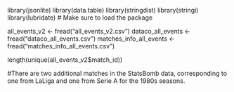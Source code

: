 library(jsonlite)
library(data.table)
library(stringdist)
library(stringi)
library(lubridate) # Make sure to load the package

all_events_v2 <- fread("all_events_v2.csv")
dataco_all_events <- fread("dataco_all_events.csv")
matches_info_all_events <- fread("matches_info_all_events.csv")


length(unique(all_events_v2$match_id))

#There are two additional matches in the StatsBomb data, corresponding to one from LaLiga and one from Serie A for the 1980s seasons.
